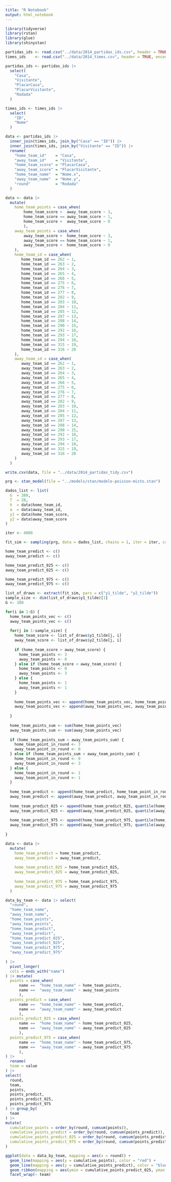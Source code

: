 ```yaml
---
title: "R Notebook"
output: html_notebook
---
```


```r
library(tidyverse)
library(rstan)
library(glue)
library(shinystan)
```

```r
partidas_ids <- read.csv("../data/2014_partidas_ids.csv", header = TRUE, encoding = 'UTF-8')
times_ids    <- read.csv("../data/2014_times.csv", header = TRUE, encoding = 'UTF-8')
```

```r
partidas_ids <- partidas_ids |>
  select(
    "Casa",
    "Visitante",
    "PlacarCasa",
    "PlacarVisitante",
    "Rodada"
  )

times_ids <- times_ids |>
  select(
    "ID",
    "Nome"
  )
```

```r
data <- partidas_ids |> 
  inner_join(times_ids, join_by("Casa" == "ID")) |> 
  inner_join(times_ids, join_by("Visitante" == "ID")) |>
  rename(
    "home_team_id"    = "Casa",
    "away_team_id"    = "Visitante",
    "home_team_score" = "PlacarCasa",
    "away_team_score" = "PlacarVisitante",
    "home_team_name"  = "Nome.x",
    "away_team_name"  = "Nome.y",
    "round"           = "Rodada"
  )
```

```r
data <- data |> 
  mutate(
    home_team_points = case_when(
        home_team_score >  away_team_score ~ 3,
        home_team_score == away_team_score ~ 1,
        home_team_score <  away_team_score ~ 0
        ),
    away_team_points = case_when(
        away_team_score >  home_team_score ~ 3,
        away_team_score == home_team_score ~ 1,
        away_team_score <  home_team_score ~ 0
    ),
    home_team_id = case_when(
       home_team_id == 262 ~ 1,
       home_team_id == 263 ~ 2,
       home_team_id == 264 ~ 3,
       home_team_id == 265 ~ 4,
       home_team_id == 266 ~ 5,
       home_team_id == 275 ~ 6,
       home_team_id == 276 ~ 7,
       home_team_id == 277 ~ 8,
       home_team_id == 282 ~ 9,
       home_team_id == 283 ~ 10,
       home_team_id == 284 ~ 11,
       home_team_id == 285 ~ 12,
       home_team_id == 287 ~ 13,
       home_team_id == 288 ~ 14,
       home_team_id == 290 ~ 15,
       home_team_id == 292 ~ 16,
       home_team_id == 293 ~ 17,
       home_team_id == 294 ~ 18,
       home_team_id == 315 ~ 19,
       home_team_id == 316 ~ 20
    ),
    away_team_id = case_when(
       away_team_id == 262 ~ 1,
       away_team_id == 263 ~ 2,
       away_team_id == 264 ~ 3,
       away_team_id == 265 ~ 4,
       away_team_id == 266 ~ 5,
       away_team_id == 275 ~ 6,
       away_team_id == 276 ~ 7,
       away_team_id == 277 ~ 8,
       away_team_id == 282 ~ 9,
       away_team_id == 283 ~ 10,
       away_team_id == 284 ~ 11,
       away_team_id == 285 ~ 12,
       away_team_id == 287 ~ 13,
       away_team_id == 288 ~ 14,
       away_team_id == 290 ~ 15,
       away_team_id == 292 ~ 16,
       away_team_id == 293 ~ 17,
       away_team_id == 294 ~ 18,
       away_team_id == 315 ~ 19,
       away_team_id == 316 ~ 20
    )
  )
```

```r
write.csv(data, file = "../data/2014_partidas_tidy.csv")
```


```r
prg <- stan_model(file = "../models/stan/modelo-poisson-misto.stan")

dados_list <- list(
  G  = 380,
  T  = 20,
  h  = data$home_team_id,
  a  = data$away_team_id,
  y1 = data$home_team_score,
  y2 = data$away_team_score
)

iter <- 4000

fit_sim <- sampling(prg, data = dados_list, chains = 1, iter = iter, cores = 1, refresh = 100)
```


```r
home_team_predict <- c()
away_team_predict <- c()

home_team_predict_025 <- c()
away_team_predict_025 <- c()

home_team_predict_975 <- c()
away_team_predict_975 <- c()

list_of_draws <- extract(fit_sim, pars = c("y1_tilde", "y2_tilde"))
sample_size <- dim(list_of_draws$y1_tilde)[1]
G <- 380

for(i in 1:G) {
  home_team_points_vec <- c()
  away_team_points_vec <- c()
  
  for(j in 1:sample_size) {
    home_team_score <- list_of_draws$y1_tilde[j, i]
    away_team_score <- list_of_draws$y2_tilde[j, i]
    
    if (home_team_score > away_team_score) {
      home_team_points <- 3
      away_team_points <- 0
    } else if (home_team_score < away_team_score) {
      home_team_points <- 0
      away_team_points <- 3
    } else {
      home_team_points <- 1
      away_team_points <- 1
    }
    
    home_team_points_vec <- append(home_team_points_vec, home_team_points)
    away_team_points_vec <- append(away_team_points_vec, away_team_points)
    
  }
  
  home_team_points_sum <- sum(home_team_points_vec)
  away_team_points_sum <- sum(away_team_points_vec)
  
  if (home_team_points_sum > away_team_points_sum) {
    home_team_point_in_round <- 3
    away_team_point_in_round <- 0
  } else if (home_team_points_sum < away_team_points_sum) {
    home_team_point_in_round <- 0
    away_team_point_in_round <- 3
  } else {
    home_team_point_in_round <- 1
    away_team_point_in_round <- 1     
  }
  
  home_team_predict <- append(home_team_predict, home_team_point_in_round)
  away_team_predict <- append(away_team_predict, away_team_point_in_round)
  
  home_team_predict_025 <- append(home_team_predict_025, quantile(home_team_points_vec, 0.025))
  away_team_predict_025 <- append(away_team_predict_025, quantile(away_team_points_vec, 0.025))
  
  home_team_predict_975 <- append(home_team_predict_975, quantile(home_team_points_vec, 0.975))
  away_team_predict_975 <- append(away_team_predict_975, quantile(away_team_points_vec, 0.975))
  
}
```

```r
data <- data |>
  mutate(
    home_team_predict = home_team_predict,
    away_team_predict = away_team_predict,
    
    home_team_predict_025 = home_team_predict_025,
    away_team_predict_025 = away_team_predict_025,
    
    home_team_predict_975 = home_team_predict_975,
    away_team_predict_975 = away_team_predict_975
  )
```

```r
data_by_team <- data |> select(
  "round",
  "home_team_name",
  "away_team_name",
  "home_team_points",
  "away_team_points",
  "home_team_predict",
  "away_team_predict",
  "home_team_predict_025",
  "away_team_predict_025",
  "home_team_predict_975",
  "away_team_predict_975"
  
) |> 
  pivot_longer(
  cols = ends_with("name")
) |> mutate(
  points = case_when(
      name ==  "home_team_name" ~ home_team_points,
      name ==  "away_team_name" ~ away_team_points
      ),
  points_predict = case_when(
      name ==  "home_team_name" ~ home_team_predict,
      name ==  "away_team_name" ~ away_team_predict
      ),
  points_predict_025 = case_when(
      name ==  "home_team_name" ~ home_team_predict_025,
      name ==  "away_team_name" ~ away_team_predict_025
      ),
  points_predict_975 = case_when(
      name ==  "home_team_name" ~ home_team_predict_975,
      name ==  "away_team_name" ~ away_team_predict_975
      ),
) |>
  rename(
  team = value
) |>
select(
  round,
  team,
  points,
  points_predict,
  points_predict_025,
  points_predict_975
) |> group_by(
  team
) |>
mutate(
  cumulative_points = order_by(round, cumsum(points)),
  cumulative_points_predict = order_by(round, cumsum(points_predict)),
  cumulative_points_predict_025 = order_by(round, cumsum(points_predict_025)),
  cumulative_points_predict_975 = order_by(round, cumsum(points_predict_975))
)
```

```r
ggplot(data = data_by_team, mapping = aes(x = round)) + 
  geom_line(mapping = aes(y = cumulative_points), color = "red") +
  geom_line(mapping = aes(y = cumulative_points_predict), color = "blue") +
  geom_ribbon(mapping = aes(ymin = cumulative_points_predict_025, ymax = cumulative_points_predict_975), linetype=2, alpha=0.1) + 
  facet_wrap(~ team)
```

